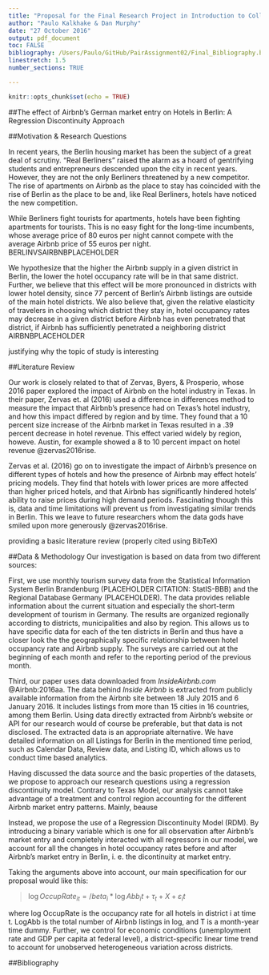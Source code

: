 ```yaml
---
title: "Proposal for the Final Research Project in Introduction to Collaborative Social Science Data Analysis (MPP-E1180)"
author: "Paulo Kalkhake & Dan Murphy"
date: "27 October 2016"
output: pdf_document
toc: FALSE
bibliography: /Users/Paulo/GitHub/PairAssignment02/Final_Bibliography.bib
linestretch: 1.5
number_sections: TRUE

---
```


```r
knitr::opts_chunk$set(echo = TRUE)
```

##The effect of Airbnb's German market entry on Hotels in Berlin: A Regression Discontinuity Approach

##Motivation & Research Questions

In recent years, the Berlin housing market has been the subject of a great deal of scrutiny. "Real Berliners" raised the alarm as a hoard of gentrifying students and entrepreneurs descended upon the city in recent years. However, they are not the only Berliners threatened by a new competitor. The rise of apartments on Airbnb as the place to stay has coincided with the rise of Berlin as the place to be and, like Real Berliners, hotels have noticed the new competition. 

While Berliners fight tourists for apartments, hotels have been fighting apartments for tourists. This is no easy fight for the long-time incumbents, whose average price of 80 euros per night cannot compete with the average Airbnb price of 55 euros per night. BERLINVSAIRBNBPLACEHOLDER

We hypothesize that the higher the Airbnb supply in a given district in Berlin, the lower the hotel occupancy rate will be in that same district. Further, we believe that this effect will be more pronounced in districts with lower hotel density, since 77 percent of Berlin's Airbnb listings are outside of the main hotel districts. We also believe that, given the relative elasticity of travelers in choosing which district they stay in, hotel occupancy rates may decrease in a given district before Airbnb has even penetrated that district, if Airbnb has sufficiently penetrated a neighboring district AIRBNBPLACEHOLDER

justifying why the topic of study is interesting

##Literature Review

Our work is closely related to that of Zervas, Byers, & Prosperio, whose 2016 paper explored the impact of Airbnb on the hotel industry in Texas. In their paper, Zervas et. al (2016) used a difference in differences method to measure the impact that Airbnb's presence had on Texas's hotel industry, and how this impact differed by region and by time. They found that a 10 percent size increase of the Airbnb market in Texas resulted in a .39 percent decrease in hotel revenue. This effect varied widely by region, howeve. Austin, for example showed a 8 to 10 percent impact on hotel revenue @zervas2016rise.

Zervas et al. (2016) go on to investigate the impact of Airbnb's presence on different types of hotels and how the presence of Airbnb may effect hotels' pricing models. They find that hotels with lower prices are more affected than higher priced hotels, and that Airbnb has significantly hindered hotels' ability to raise prices during high demand periods. Fascinating though this is, data and time limitations will prevent us from investigating similar trends in Berlin. This we leave to future researchers whom the data gods have smiled upon more generously @zervas2016rise.

providing a basic literature review (properly cited using BibTeX)

##Data & Methodology
Our investigation is based on data from two different sources: 

First, we use monthly tourism survey data from the Statistical Information System Berlin Brandenburg (PLACEHOLDER CITATION: StatIS-BBB) and the Regional Database Germany (PLACEHOLDER). The data provides reliable information about the current situation and especially the short-term development of tourism in Germany. The results are organized regionally according to districts, municipalities and also by region. This allows us to have specific data for each of the ten districts in Berlin and thus have a closer look the the geographically specific relationship between hotel occupancy rate and Airbnb supply. The surveys are carried out at the beginning of each month and refer to the reporting period of the previous month.

Third, our paper uses data downloaded from *InsideAirbnb.com* @Airbnb:2016aa. The data behind *Inside Airbnb* is extracted from publicly available information from the Airbnb site between 18 July 2015 and 6 January 2016. It includes listings from more than 15 cities in 16 countries, among them Berlin. Using data directly extracted from Airbnb's website or API for our research would of course be preferable, but that data is not disclosed. The extracted data is an appropriate alternative. We have detailed information on all Listings for Berlin in the mentioned time period, such as Calendar Data, Review data, and Listing ID, which allows us to conduct time based analytics. 

Having discussed the data source and the basic properties of the datasets, we propose to approach our research questions using a regression discontinuity model. Contrary to Texas Model, our analysis cannot take advantage of a treatment and control region accounting for the different Airbnb market entry patterns. Mainly, beause

Instead, we propose the use of a Regression Discontinuity Model (RDM). By introducing a binary variable which is one for all observation after Airbnb's market entry and completely interacted with all regressors in our model, we account for all the changes in hotel occupancy rates before and after Airbnb's market entry in Berlin, i. e. the dicontinuity at market entry.

Taking the arguments above into account, our main specification for our proposal would like this:

> ${\log OccupRate}_{it} = /beta_i * \log Abb_it + \tau_t + X + \varepsilon_it$

where log OccupRate is the occupancy rate for all hotels in district i at time t. LogAbb is the total number of Airbnb listings in log, and T is a month-year time dummy. Further, we control for economic conditions (unemployment rate and GDP per capita at federal level), a district-specific linear time trend to account for unobserved heterogeneous variation across districts. 

\newpage
##Bibliography